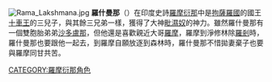 [[File:Rama_Lakshmana.jpg|thumb]]
'''羅什曼那'''（{{lang-sa|लक्ष्मण}}）在印度史詩[[羅摩衍那|羅摩衍那]]中是[[拘薩羅國|拘薩羅國]]的國王[[十車王|十車王]]的三兒子，與其餘三兄弟一樣，獲得了大神[[毗濕奴|毗濕奴]]的神力。雖然羅什曼那有一個雙胞胎弟弟[[沙多盧那|沙多盧那]]，但他還是喜歡親近大哥[[羅摩|羅摩]]，羅摩到淨修林除[[羅剎|羅剎]]時，羅什曼那也要跟他一起去，到羅摩自願放逐到森林時，羅什曼那不惜拋妻棄子也要與羅摩同甘共苦。
{{Commonscat|Lakshmana|position=left}}

{{印度神話}}
{{罗摩衍那}}
{{Authority control}}
{{hindu-myth-stub}}
[[CATEGORY:羅摩衍那角色|CATEGORY:羅摩衍那角色]]